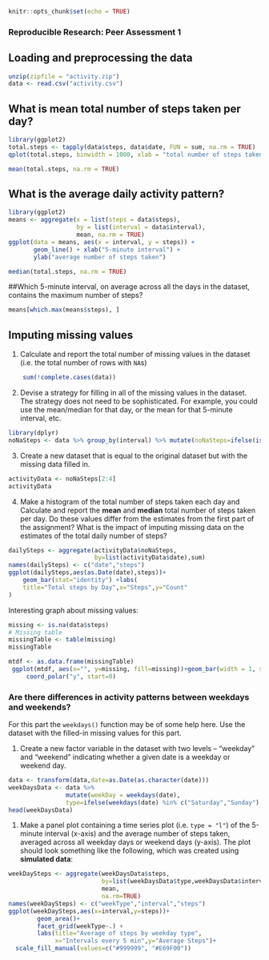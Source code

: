 

```r
knitr::opts_chunk$set(echo = TRUE)
```


### Reproducible Research: Peer Assessment 1

## Loading and preprocessing the data

```r

unzip(zipfile = "activity.zip")
data <- read.csv("activity.csv")
```

## What is mean total number of steps taken per day?

```r
library(ggplot2)
total.steps <- tapply(data$steps, data$date, FUN = sum, na.rm = TRUE)
qplot(total.steps, binwidth = 1000, xlab = "total number of steps taken each day")
```

```r
mean(total.steps, na.rm = TRUE)
```

## What is the average daily activity pattern?

```r
library(ggplot2)
means <- aggregate(x = list(steps = data$steps), 
                   by = list(interval = data$interval), 
                   mean, na.rm = TRUE)
ggplot(data = means, aes(x = interval, y = steps)) + 
       geom_line() + xlab("5-minute interval") + 
       ylab("average number of steps taken")
```

```r
median(total.steps, na.rm = TRUE)
```

##Which 5-minute interval, on average across all the days in the dataset, contains the maximum number of steps?

```r
means[which.max(means$steps), ]
```

## Imputing missing values

1. Calculate and report the total number of missing values in the dataset (i.e. the total number of rows with `NA`s)

```r
    sum(!complete.cases(data))
```


2. Devise a strategy for filling in all of the missing values in the dataset. The strategy does not need to be sophisticated. For example, you could use the mean/median for that day, or the mean for that 5-minute interval, etc.

```r
library(dplyr)
noNaSteps <- data %>% group_by(interval) %>% mutate(noNaSteps=ifelse(is.na(steps),mean(steps,na.rm = TRUE),steps))

```

3. Create a new dataset that is equal to the original dataset but with the missing data filled in.

```r
activityData <- noNaSteps[2:4]
activityData
```



4. Make a histogram of the total number of steps taken each day and Calculate and report the **mean** and **median** total number of steps taken per day. Do these values differ from the estimates from the first part of the assignment? What is the impact of imputing missing data on the estimates of the total daily number of steps?

```r
dailySteps <- aggregate(activityData$noNaSteps,
                        by=list(activityData$date),sum)
names(dailySteps) <- c("date","steps")
ggplot(dailySteps,aes(as.Date(date),steps))+
    geom_bar(stat="identity") +labs(
    title="Total steps by Day",x="Steps",y="Count"
)
```

Interesting graph about missing values:


```r
missing <- is.na(data$steps)
# Missing table
missingTable <- table(missing)
missingTable
```

```r
mtdf <- as.data.frame(missingTable)
 ggplot(mtdf, aes(x="", y=missing, fill=missing))+geom_bar(width = 1, stat = "identity")+
     coord_polar("y", start=0)
```


### Are there differences in activity patterns between weekdays and weekends?

For this part the `weekdays()` function may be of some help here. Use
the dataset with the filled-in missing values for this part.

1. Create a new factor variable in the dataset with two levels -- "weekday" and "weekend" indicating whether a given date is a weekday or weekend day.

```r
data <- transform(data,date=as.Date(as.character(date)))
weekDaysData <- data %>% 
                mutate(weekDay = weekdays(date),
                type=ifelse(weekdays(date) %in% c("Saturday","Sunday"),"weekend","weekday"))
head(weekDaysData)
```

1. Make a panel plot containing a time series plot (i.e. `type = "l"`) of the 5-minute interval (x-axis) and the average number of steps taken, averaged across all weekday days or weekend days (y-axis). The plot should look something like the following, which was created using **simulated data**:

```r
weekDaySteps <- aggregate(weekDaysData$steps,
                          by=list(weekDaysData$type,weekDaysData$interval),
                          mean,
                          na.rm=TRUE)
names(weekDaySteps) <- c("weekType","interval","steps")
ggplot(weekDaySteps,aes(x=interval,y=steps))+
        geom_area()+
        facet_grid(weekType~.) +
        labs(title="Average of steps by weekday type", 
             x="Intervals every 5 min",y="Average Steps")+
  scale_fill_manual(values=c("#999999", "#E69F00"))
```
